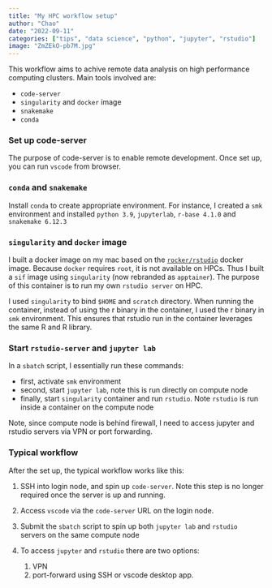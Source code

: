 ```yaml
---
title: "My HPC workflow setup"
author: "Chao"
date: "2022-09-11"
categories: ["tips", "data science", "python", "jupyter", "rstudio"]
image: "ZmZEkO-pb7M.jpg"
---
```


This workflow aims to achive remote data analysis on high performance computing clusters. Main tools involved are:

-   `code-server`
-   `singularity` and `docker` image
-   `snakemake`
-   `conda`

### Set up code-server

The purpose of code-server is to enable remote development. Once set up, you can run `vscode` from browser.

### `conda` and `snakemake`

Install `conda` to create appropriate environment. For instance, I created a `smk` environment and installed `python 3.9`, `jupyterlab`, `r-base 4.1.0` and `snakemake 6.12.3`

### `singularity` and `docker` image

I built a docker image on my mac based on the [`rocker/rstudio`](https://hub.docker.com/r/rocker/rstudio) docker image. Because `docker` requires `root`, it is not available on HPCs. Thus I built a `sif` image using `singularity` (now rebranded as `apptainer`). The purpose of this container is to run my own `rstudio server` on HPC.

I used `singularity` to bind `$HOME` and `scratch` directory. When running the container, instead of using the r binary in the container, I used the r binary in `smk` environment. This ensures that rstudio run in the container leverages the same R and R library.

### Start `rstudio-server` and `jupyter lab`

In a `sbatch` script, I essentially run these commands:

-   first, activate `smk` environment
-   second, start `jupyter lab`, note this is run directly on compute node
-   finally, start `singularity` container and run `rstudio`. Note `rstudio` is run inside a container on the compute node

Note, since compute node is behind firewall, I need to access jupyter and rstudio servers via VPN or port forwarding.

### Typical workflow

After the set up, the typical workflow works like this:

1.  SSH into login node, and spin up `code-server`. Note this step is no longer required once the server is up and running.
2.  Access `vscode` via the `code-server` URL on the login node.
3.  Submit the `sbatch` script to spin up both `jupyter lab` and `rstudio` servers on the same compute node
4.  To access `jupyter` and `rstudio` there are two options:

    1.  VPN
    2.  port-forward using SSH or vscode desktop app.
